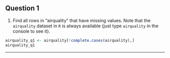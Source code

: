 ## Question 1

1.  Find all rows in “airquality” that have missing values. Note that the `airquality` dataset in `R` is always available (just type `airquality` in the console to see it).

```r
airquality_q1 <- airquality[!complete.cases(airquality),] 
airquality_q1
```

------------------------------------------------------------------------
